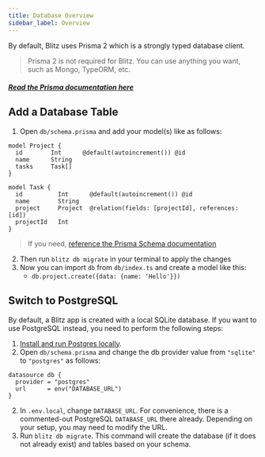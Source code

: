 ```yaml
---
title: Database Overview
sidebar_label: Overview
---
```


By default, Blitz uses Prisma 2 which is a strongly typed database client.

> Prisma 2 is not required for Blitz. You can use anything you want, such as Mongo, TypeORM, etc.

##### [Read the Prisma documentation here](https://www.prisma.io/docs/understand-prisma/introduction)

## Add a Database Table

1. Open `db/schema.prisma` and add your model(s) like as follows:

```prisma
model Project {
  id        Int      @default(autoincrement()) @id
  name      String
  tasks     Task[]
}

model Task {
  id          Int      @default(autoincrement()) @id
  name        String
  project     Project  @relation(fields: [projectId], references: [id])
  projectId   Int
}
```

> If you need, [reference the Prisma Schema documentation](https://www.prisma.io/docs/reference/tools-and-interfaces/prisma-schema/data-model)

2. Then run `blitz db migrate` in your terminal to apply the changes
3. Now you can import `db` from `db/index.ts` and create a model like this:
   - `db.project.create({data: {name: 'Hello'}})`

## Switch to PostgreSQL

By default, a Blitz app is created with a local SQLite database. If you want to use PostgreSQL instead, you need to perform the following steps:

1. [Install and run Postgres locally](./postgres.mdx).
1. Open `db/schema.prisma` and change the db provider value from `"sqlite"` to `"postgres"` as follows:

```prisma
datasource db {
  provider = "postgres"
  url      = env("DATABASE_URL")
}
```

2. In `.env.local`, change `DATABASE_URL`. For convenience, there is a commented-out PostgreSQL `DATABASE_URL` there already. Depending on your setup, you may need to modify the URL.
3. Run `blitz db migrate`. This command will create the database (if it does not already exist) and tables based on your schema.

